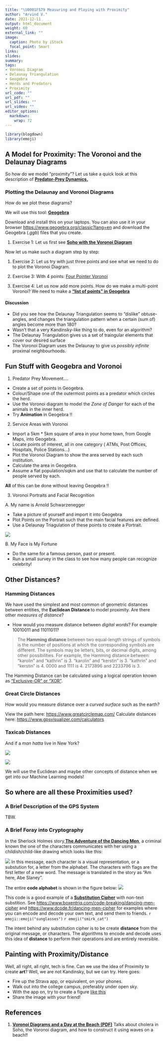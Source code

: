 ```yaml
---
title: "\U0001F579 Measuring and Playing with Proximity"
author: "Arvind V."
date: 2021-12-11
output: html_document
weight: 60
external_link: ""
image:
  caption: Photo by iStock
  focal_point: Smart
links:
slides: 
summary: 
tags:
- Voronoi Diagram
- Delaunay Triangulation
- Geogebra
- Herds and Predators
- Proximity
url_code: ""
url_pdf: ""
url_slides: ""
url_video: ""
editor_options: 
  markdown: 
    wrap: 72
---
```


```r
library(blogdown)
library(emoji)
```

## A Model for Proximity: The Voronoi and the Delaunay Diagrams

So how do we model "proximity"? Let us take a quick look at this description of <u>[**Predator-Prey Dynamics.**](/pdf/Proximity/FollowingtheHerd.pdf)</u>


### Plotting the Delaunay and Voronoi Diagrams

How do we plot these diagrams?

We will use this tool: <u>[**Geogebra**](https://www.geogebra.org/classic)</u>

Download and install this on your laptops. You can also use it in your browser <u><https://www.geogebra.org/classic?lang=en></u> and download the Geogebra (*.ggb*) files that you create. 

1. Exercise 1: Let us first see <u>[**Soho with the Voronoi Diagram**](/pdf/Proximity/SohoMap.ggb)</u>

Now let us make such a diagram step by step:

1. Exercise 2: Let us try with just three points and see what we need to do to plot the Voronoi Diagram.

1. Exercise 3: With 4 points: <u>[Four Pointer Voronoi](/pdf/Proximity/four points.ggb)</u>

1. Exercise 4: Let us now add more points. How do we make a multi-point Voronoi? We need to make a <u>[**"list of points" in Geogebra**](/pdf/Proximity/VoronoiLargeNoOfPointsInGeogebra.pdf)</u>

#### Discussion
- Did you see how the Delaunay Triangulation seems to "dislike" obtuse-angles, and changes the triangulation pattern when a certain (sum of) angles become more than 180?
- Wasn't that a very Kandinsky-like thing to do, even for an algorithm?
- The Delaunay Triangulation gives us a set of traingular elements that cover our desired surface
- The Voronoi Diagram uses the Delaunay to give us *possibly infinite* proximal neighbourhoods. 


## Fun Stuff with Geogebra and Voronoi

1. Predator Prey Movement....
 - Create a set of points in Geogebra. 
 - Colour/Shape one of the outermost points as a predator which circles the herd. 
 - Use the Voronoi diagram to model the *Zone of Danger* for each of the animals in the inner herd. 
 - Try **Animation** in Geogebra !!
 
2. Service Areas with Voronoi
- Import a 5km * 5km square of area in your home town, from Google Maps, into Geogebra. 
- Locate points of interest, all in one category ( ATMs, Post Offices, Hospitals, Police Stations...)
- Plot the Voronoi Diagram to show the area served by each such institution.
- Calculate the area in Geogebra.
- Assume a flat population/sqkm and use that to calculate the number of people served by each.

**All** of this can be done without leaving Geogebra !!

3. Voronoi Portraits and Facial Recognition

A. My name is Arnold Schwarzenegger

- Take a picture of yourself and import it into Geogebra
- Plot Points on the Portrait such that the main facial features are defined.
- Use a Delaunay Triagulation of these points to create a Portrait. 

![](AVinMath.jpeg)

B. My Face is My Fortune

- Do the same for a famous person, past or present.
- Run a small survey in the class to see how many people can recognize celebrity!

## Other Distances?

### Hamming Distances
We have used the simplest and most common of geometric distances between entities, the **Euclidean Distance ** to model proximity. Are there other *measures of distance*?

- How would you measure distance between *digital words*? For example $10010011$ and $11011011$?

>The **Hamming distance** between two equal-length strings of symbols is the number of positions at which the corresponding symbols are different. The symbols may be letters, bits, or decimal digits, among other possibilities. For example, the Hamming distance between:
"karolin" and "kathrin" is 3.
"karolin" and "kerstin" is 3.
"kathrin" and "kerstin" is 4.
0000 and 1111 is 4.
2173896 and 2233796 is 3.

The Hamming Distance can be calculated using a logical operation known as <u>["Exclusive-OR" or "XOR"](https://www.khanacademy.org/computing/computer-science/cryptography/ciphers/a/xor-bitwise-operation)</u>. 


### Great Circle Distances
How would you measure distance over a *curved surface* such as the earth?

View the path here: <u><https://www.greatcirclemap.com/></u>
Calculate distances here: <u><https://www.gpsvisualizer.com/calculators></u>

### Taxicab Distances

And if a *man hatta* live in New York?

![](taxicab-manhattan-grid-layout-paths.gif)



![](taxicab-manhattan-grid-taxicab-distance.png)


We will use the Euclidean and maybe other concepts of distance when we get into our Machine Learning models!


## So where are all these Proximities used?


### A Brief Description of the GPS System
TBW.


### A Brief Foray into Cryptography

In the Sherlock Holmes story,<u>[**The Adventure of the Dancing Men**](https://www.gutenberg.org/files/108/108-h/108-h.htm#chap03)</u>, a criminal known the one of the characters communicates with her using a childish/child-like drawing which looks like this:

![](images/img01.jpg)
In this message, each character is a visual representation, or a substution for, a letter from the alphabet. The characters with flags are the first letter of a new word. The message is translated in the story as "Am here, Abe Slaney". 

The entire **code alphabet** is shown in the figure below:
![](images/dancing-men-cipher-overview.png)

This code is a good example of a <u>[**Substitution Cipher**](https://www.geeksforgeeks.org/substitution-cipher/)</u> with non-text substition. See <u><https://www.boxentriq.com/code-breaking/dancing-men-cipher></u> and <u><https://www.dcode.fr/dancing-men-cipher></u> for examples where you can encode and decode your own text, and send them to friends. `r emoji::emoji("sunglasses")` `r emoji("smirk_cat")`

The intent behind any substitution cipher is to be create **distance** from the original message, or characters. The algorithms to encode and decode uses this idea of **distance** to perform their operations and are entirely reversible.


## Painting with Proximity/Distance
Well, all right, all right, tech is fine. Can we use the idea of Proximity to create **art**? Well, we are not Kandinsky, but we can try. Here goes:

- Fire up the Strava app, or equivalent, on your phones.
- Walk out into the college campus, preferably under open sky.
- With the app on, try to create a figure <u>[like this](<https://gpsart.info/en/gpsart-en/nowhow1-en/>)</u>
- Share the image with your friend!

## References

1. <u>**Voronoi Diagrams and a Day at the Beach**
[**(PDF)**](/pdf/Proximity/VoronoiDiagrams-ADayAtTheBeach.pdf)</u>
Talks about cholera in Soho, the Voronoi diagram, and how to construct it using waves on a beach!!


